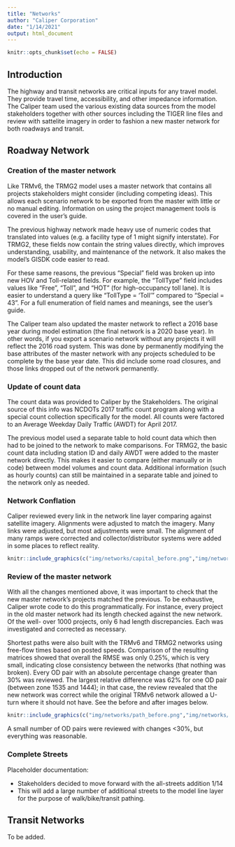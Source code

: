 ```yaml
---
title: "Networks"
author: "Caliper Corporation"
date: "1/14/2021"
output: html_document
---
```


```r
knitr::opts_chunk$set(echo = FALSE)
```

## Introduction

The highway and transit networks are critical inputs for any travel model. They
provide travel time, accessibility, and other impedance information. The Caliper
team used the various existing data sources from the model stakeholders together 
with other sources including the TIGER line files and review with sattelite 
imagery in order to fashion a new master network for both roadways and transit.

## Roadway Network

### Creation of the master network

Like TRMv6, the TRMG2 model uses a master network that contains all projects
stakeholders might consider (including competing ideas). This allows each
scenario network to be exported from the master with little or no manual
editing. Information on using the project management tools is covered in the
user's guide.

The previous highway network made heavy use of numeric codes that translated
into values (e.g. a facility type of 1 might signify interstate). For TRMG2,
these fields now contain the string values directly, which improves
understanding, usability, and maintenance of the network. It also makes the
model's GISDK code easier to read.

For these same reasons, the previous "Special" field was broken up into new
HOV and Toll-related fields. For example, the "TollType" field includes values
like "Free", "Toll", and "HOT" (for high-occupancy toll lane). It is easier to
understand a query like "TollType = 'Toll'" compared to "Special = 43". For a
full enumeration of field names and meanings, see the user's guide.

The Caliper team also updated the master network to reflect a 2016 base year
during model estimation (the final network is a 2020 base year). In other words,
if you export a scenario network without any projects it will reflect the 2016
road system. This was done by permanently modifying the base attributes of the
master network with any projects scheduled to be complete by the base year date.
This did include some road closures, and those links dropped out of the network
permanently.

### Update of count data

The count data was provided to Caliper by the Stakeholders. The original source
of this info was NCDOTs 2017 traffic count program along with a special count
collection specifically for the model. All counts were factored to an Average
Weekday Daily Traffic (AWDT) for April 2017.

The previous model used a separate table to hold count data which then had to be
joined to the network to make comparisons. For TRMG2, the basic count data
including station ID and daily AWDT were added to the master network directly.
This makes it easier to compare (either manually or in code) between
model volumes and count data. Additional information (such as hourly counts)
can still be maintained in a separate table and joined to the network only as
needed. 

### Network Conflation

Caliper reviewed every link in the network line layer comparing against satellite
imagery. Alignments were adjusted to match the imagery. Many links were adjusted,
but most adjustments were small. The alignment of many ramps were corrected and 
collector/distributor systems were added in some places to reflect reality. 

```r
knitr::include_graphics(c("img/networks/capital_before.png","img/networks/capital_after.png"))
``` 

### Review of the master network

With all the changes mentioned above, it was important to check that the
new master network's projects matched the previous. To be exhaustive, Caliper
wrote code to do this programmatically. For instance, every project in the old
master network had its length checked against the new network. Of the well-
over 1000 projects, only 6 had length discrepancies. Each was investigated and
corrected as necessary.

Shortest paths were also built with the TRMv6 and TRMG2 networks using free-flow
times based on posted speeds. Comparison of the resulting matrices showed that
overall the RMSE was only 0.25%, which is very small, indicating close 
consistency between the networks (that nothing was broken). Every OD pair with an absolute percentage change greater than 30% was reviewed. The largest 
relative difference was 62% for one OD pair (between zone 1535 and 1444); in 
that case, the review revealed that the new network was correct while the 
original TRMv6 network allowed a U-turn where it should not have. See the
before and after images below.

```r
knitr::include_graphics(c("img/networks/path_before.png","img/networks/path_after.png"))
``` 

A small number of OD pairs were reviewed with changes <30%, but everything
was reasonable.

### Complete Streets

Placeholder documentation:

- Stakeholders decided to move forward with the all-streets addition 1/14
- This will add a large number of additional streets to the model line layer for
  the purpose of walk/bike/transit pathing.
  
## Transit Networks

To be added.